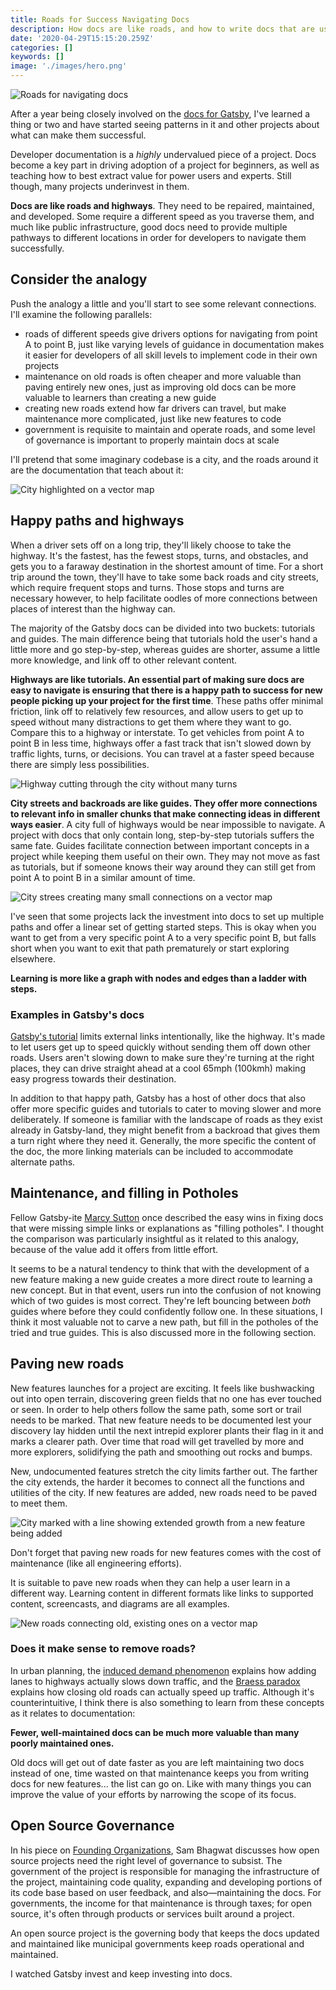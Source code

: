 ```yaml
---
title: Roads for Success Navigating Docs
description: How docs are like roads, and how to write docs that are usable for new and advanced users.
date: '2020-04-29T15:15:20.259Z'
categories: []
keywords: []
image: './images/hero.png'
---
```


![Roads for navigating docs](./images/hero.png)

After a year being closely involved on the [docs for Gatsby](https://gatsbyjs.org), I've learned a thing or two and have started seeing patterns in it and other projects about what can make them successful.

Developer documentation is a _highly_ undervalued piece of a project. Docs become a key part in driving adoption of a project for beginners, as well as teaching how to best extract value for power users and experts. Still though, many projects underinvest in them.

**Docs are like roads and highways**. They need to be repaired, maintained, and developed. Some require a different speed as you traverse them, and much like public infrastructure, good docs need to provide multiple pathways to different locations in order for developers to navigate them successfully.

## Consider the analogy

Push the analogy a little and you'll start to see some relevant connections. I'll examine the following parallels:

- roads of different speeds give drivers options for navigating from point A to point B, just like varying levels of guidance in documentation makes it easier for developers of all skill levels to implement code in their own projects
- maintenance on old roads is often cheaper and more valuable than paving entirely new ones, just as improving old docs can be more valuable to learners than creating a new guide
- creating new roads extend how far drivers can travel, but make maintenance more complicated, just like new features to code
- government is requisite to maintain and operate roads, and some level of governance is important to properly maintain docs at scale

I'll pretend that some imaginary codebase is a city, and the roads around it are the documentation that teach about it:

![City highlighted on a vector map](./images/city.png)

## Happy paths and highways

When a driver sets off on a long trip, they'll likely choose to take the highway. It's the fastest, has the fewest stops, turns, and obstacles, and gets you to a faraway destination in the shortest amount of time. For a short trip around the town, they'll have to take some back roads and city streets, which require frequent stops and turns. Those stops and turns are necessary however, to help facilitate oodles of more connections between places of interest than the highway can.

The majority of the Gatsby docs can be divided into two buckets: tutorials and guides. The main difference being that tutorials hold the user's hand a little more and go step-by-step, whereas guides are shorter, assume a little more knowledge, and link off to other relevant content.

**Highways are like tutorials. An essential part of making sure docs are easy to navigate is ensuring that there is a happy path to success for new people picking up your project for the first time**. These paths offer minimal friction, link off to relatively few resources, and allow users to get up to speed without many distractions to get them where they want to go. Compare this to a highway or interstate. To get vehicles from point A to point B in less time, highways offer a fast track that isn't slowed down by traffic lights, turns, or decisions. You can travel at a faster speed because there are simply less possibilities.

![Highway cutting through the city without many turns](./images/highways.png)

**City streets and backroads are like guides. They offer more connections to relevant info in smaller chunks that make connecting ideas in different ways easier**. A city full of highways would be near impossible to navigate. A project with docs that only contain long, step-by-step tutorials suffers the same fate. Guides facilitate connection between important concepts in a project while keeping them useful on their own. They may not move as fast as tutorials, but if someone knows their way around they can still get from point A to point B in a similar amount of time.

![City strees creating many small connections on a vector map](./images/city-streets.png)

I've seen that some projects lack the investment into docs to set up multiple paths and offer a linear set of getting started steps. This is okay when you want to get from a very specific point A to a very specific point B, but falls short when you want to exit that path prematurely or start exploring elsewhere.

**Learning is more like a graph with nodes and edges than a ladder with steps.**

### Examples in Gatsby's docs

[Gatsby's tutorial](https://www.gatsbyjs.org/tutorial/) limits external links intentionally, like the highway. It's made to let users get up to speed quickly without sending them off down other roads. Users aren't slowing down to make sure they're turning at the right places, they can drive straight ahead at a cool 65mph (100kmh) making easy progress towards their destination.

In addition to that happy path, Gatsby has a host of other docs that also offer more specific guides and tutorials to cater to moving slower and more deliberately. If someone is familiar with the landscape of roads as they exist already in Gatsby-land, they might benefit from a backroad that gives them a turn right where they need it. Generally, the more specific the content of the doc, the more linking materials can be included to accommodate alternate paths.

## Maintenance, and filling in Potholes

Fellow Gatsby-ite [Marcy Sutton](https://twitter.com/marcysutton) once described the easy wins in fixing docs that were missing simple links or explanations as "filling potholes". I thought the comparison was particularly insightful as it related to this analogy, because of the value add it offers from little effort.

It seems to be a natural tendency to think that with the development of a new feature making a new guide creates a more direct route to learning a new concept. But in that event, users run into the confusion of not knowing which of two guides is most correct. They're left bouncing between _both_ guides where before they could confidently follow one. In these situations, I think it most valuable not to carve a new path, but fill in the potholes of the tried and true guides. This is also discussed more in the following section.

## Paving new roads

New features launches for a project are exciting. It feels like bushwacking out into open terrain, discovering green fields that no one has ever touched or seen. In order to help others follow the same path, some sort or trail needs to be marked. That new feature needs to be documented lest your discovery lay hidden until the next intrepid explorer plants their flag in it and marks a clearer path. Over time that road will get travelled by more and more explorers, solidifying the path and smoothing out rocks and bumps.

New, undocumented features stretch the city limits farther out. The farther the city extends, the harder it becomes to connect all the functions and utilities of the city. If new features are added, new roads need to be paved to meet them.

![City marked with a line showing extended growth from a new feature being added](./images/new-features.png)

Don't forget that paving new roads for new features comes with the cost of maintenance (like all engineering efforts).

It is suitable to pave new roads when they can help a user learn in a different way. Learning content in different formats like links to supported content, screencasts, and diagrams are all examples.

![New roads connecting old, existing ones on a vector map](./images/new-streets.png)

### Does it make sense to remove roads?

In urban planning, the [induced demand phenomenon](https://en.wikipedia.org/wiki/Induced_demand) explains how adding lanes to highways actually slows down traffic, and the [Braess paradox](https://en.wikipedia.org/wiki/Braess%27s_paradox) explains how closing old roads can actually speed up traffic. Although it's counterintuitive, I think there is also something to learn from these concepts as it relates to documentation:

**Fewer, well-maintained docs can be much more valuable than many poorly maintained ones.**

Old docs will get out of date faster as you are left maintaining two docs instead of one, time wasted on that maintenance keeps you from writing docs for new features... the list can go on. Like with many things you can improve the value of your efforts by narrowing the scope of its focus.

## Open Source Governance

In his piece on [Founding Organizations](https://www.gatsbyjs.org/blog/2020-02-11-founding-organizations/), Sam Bhagwat discusses how open source projects need the right level of governance to subsist. The government of the project is responsible for managing the infrastructure of the project, maintaining code quality, expanding and developing portions of its code base based on user feedback, and also—maintaining the docs. For governments, the income for that maintenance is through taxes; for open source, it's often through products or services built around a project.

An open source project is the governing body that keeps the docs updated and maintained like municipal governments keep roads operational and maintained.

I watched Gatsby invest and keep investing into docs.
